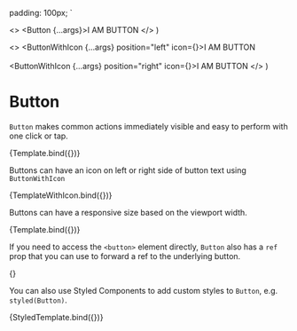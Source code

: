 
  padding: 100px;
`

  <>
    <Button {...args}>I AM BUTTON</Button>
  </>
)

  <>
    <ButtonWithIcon {...args} position="left" icon={<CalendarIcon size={args.size} />}>I AM BUTTON</ButtonWithIcon>
    </br>
    </br>
    <ButtonWithIcon {...args} position="right" icon={<CalendarIcon size={args.size} />}>I AM BUTTON</ButtonWithIcon>
  </>
)


<Meta title='core/Button' component={Button} argTypes={argTypes} />

# Button

`Button` makes common actions immediately visible and easy to perform with one click or tap.

<Canvas>
  <Story name='Button'>{Template.bind({})}</Story>
</Canvas>

<ArgsTable story='Button' />

Buttons can have an icon on left or right side of button text using `ButtonWithIcon`

<Canvas>
  <Story name='Button'>{TemplateWithIcon.bind({})}</Story>
</Canvas>

<ArgsTable story='Button' />

Buttons can have a responsive size based on the viewport width.

<Canvas>
  <Story
    name='Responsive size'
    args={{ size: ['small', null, 'medium', null, 'large'] }}
    parameters={{
      viewport: { defaultViewport: 'designSystem_sm' },
    }}
  >
    {Template.bind({})}
  </Story>
</Canvas>

If you need to access the `<button>` element directly, `Button` also has a `ref` prop that you can use to forward a ref to the underlying button.

<Canvas>
  <Story name='Forward refs'>{<ForwardRefs />}</Story>
</Canvas>

You can also use Styled Components to add custom styles to `Button`, e.g. `styled(Button)`.

<Canvas>
  <Story name='styled(Button) should preserve variation styling'>{StyledTemplate.bind({})}</Story>
</Canvas>

